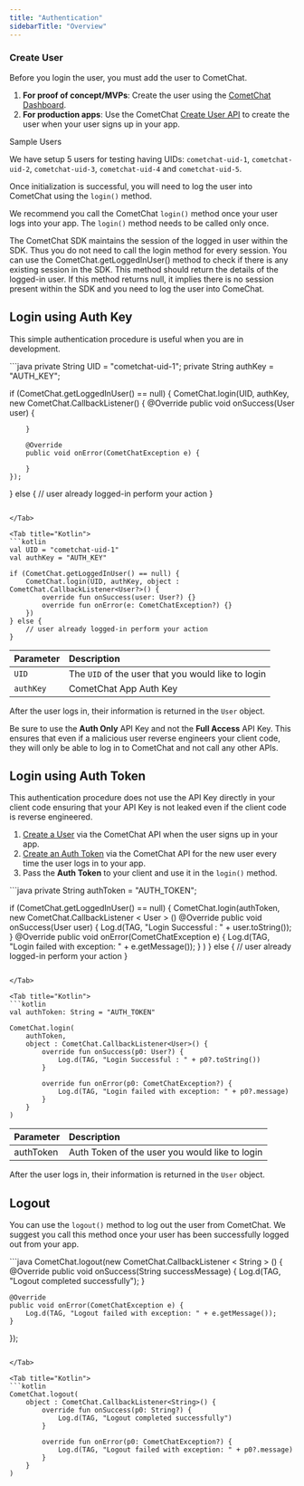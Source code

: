 ```yaml
---
title: "Authentication"
sidebarTitle: "Overview"
---
```




### Create User

Before you login the user, you must add the user to CometChat.

1. **For proof of concept/MVPs**: Create the user using the [CometChat Dashboard](https://app.cometchat.com).
2. **For production apps**: Use the CometChat [Create User API](https://api-explorer.cometchat.com/v2/reference/createuser-1) to create the user when your user signs up in your app.

<Note>
Sample Users

We have setup 5 users for testing having UIDs: `cometchat-uid-1`, `cometchat-uid-2`, `cometchat-uid-3`, `cometchat-uid-4` and `cometchat-uid-5`.

</Note>

Once initialization is successful, you will need to log the user into CometChat using the `login()` method.

We recommend you call the CometChat `login()` method once your user logs into your app. The `login()` method needs to be called only once.

<Warning>

The CometChat SDK maintains the session of the logged in user within the SDK. Thus you do not need to call the login method for every session. You can use the CometChat.getLoggedInUser() method to check if there is any existing session in the SDK. This method should return the details of the logged-in user. If this method returns null, it implies there is no session present within the SDK and you need to log the user into ComeChat.

</Warning>

## Login using Auth Key

This simple authentication procedure is useful when you are in development.

<Tabs>
<Tab title="Java">
```java
private String UID = "cometchat-uid-1";
private String authKey = "AUTH_KEY";

if (CometChat.getLoggedInUser() == null) {
    CometChat.login(UID, authKey, new CometChat.CallbackListener<User>() {
        @Override
        public void onSuccess(User user) {

        }

        @Override
        public void onError(CometChatException e) {

        }
    });
} else {
    // user already logged-in perform your action
}
```

</Tab>

<Tab title="Kotlin">
```kotlin
val UID = "cometchat-uid-1"
val authKey = "AUTH_KEY"

if (CometChat.getLoggedInUser() == null) {
    CometChat.login(UID, authKey, object : CometChat.CallbackListener<User?>() {
        override fun onSuccess(user: User?) {}
        override fun onError(e: CometChatException?) {}
    })
} else {
    // user already logged-in perform your action
}
```

</Tab>

</Tabs>

| Parameter | Description                                        |
| :--------- | :-------------------------------------------------- |
| `UID`     | The `UID` of the user that you would like to login |
| `authKey` | CometChat App Auth Key                             |

After the user logs in, their information is returned in the `User` object.

<Warning>

Be sure to use the **Auth Only** API Key and not the **Full Access** API Key. This ensures that even if a malicious user reverse engineers your client code, they will only be able to log in to CometChat and not call any other APIs.

</Warning>

## Login using Auth Token

This authentication procedure does not use the API Key directly in your client code ensuring that your API Key is not leaked even if the client code is reverse engineered.

1. [Create a User](https://api-explorer.cometchat.com/v2/reference/createuser-1) via the CometChat API when the user signs up in your app.
2. [Create an Auth Token](https://api-explorer.cometchat.com/v2/reference/createauthtoken-1) via the CometChat API for the new user every time the user logs in to your app.
3. Pass the **Auth Token** to your client and use it in the `login()` method.

<Tabs>
<Tab title="Java">
```java
private String authToken = "AUTH_TOKEN";

if (CometChat.getLoggedInUser() == null) {
    CometChat.login(authToken, new CometChat.CallbackListener < User > () @Override public void onSuccess(User user) {
            Log.d(TAG, "Login Successful : " + user.toString());
        }
        @Override public void onError(CometChatException e) {
            Log.d(TAG, "Login failed with exception: " + e.getMessage());
        }
    )
} else {
    // user already logged-in perform your action 
}
```

</Tab>

<Tab title="Kotlin">
```kotlin
val authToken: String = "AUTH_TOKEN"

CometChat.login(
    authToken,
    object : CometChat.CallbackListener<User>() {
        override fun onSuccess(p0: User?) {
            Log.d(TAG, "Login Successful : " + p0?.toString())
        }

        override fun onError(p0: CometChatException?) {
            Log.d(TAG, "Login failed with exception: " + p0?.message)
        }
    }
)
```

</Tab>

</Tabs>

| Parameter | Description                                    |
| :--------- | :---------------------------------------------- |
| authToken | Auth Token of the user you would like to login |

After the user logs in, their information is returned in the `User` object.

## Logout

You can use the `logout()` method to log out the user from CometChat. We suggest you call this method once your user has been successfully logged out from your app.

<Tabs>
<Tab title="Java">
```java
CometChat.logout(new CometChat.CallbackListener < String > () {
    @Override
    public void onSuccess(String successMessage) {
        Log.d(TAG, "Logout completed successfully");
    }

    @Override
    public void onError(CometChatException e) {
        Log.d(TAG, "Logout failed with exception: " + e.getMessage());
    }
});
```

</Tab>

<Tab title="Kotlin">
```kotlin
CometChat.logout(
    object : CometChat.CallbackListener<String>() {
        override fun onSuccess(p0: String?) {
            Log.d(TAG, "Logout completed successfully")
        }

        override fun onError(p0: CometChatException?) {
            Log.d(TAG, "Logout failed with exception: " + p0?.message)
        }
    }
)
```

</Tab>

</Tabs>
